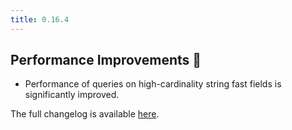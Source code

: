 ```yaml
---
title: 0.16.4
---
```


## Performance Improvements 🚀

- Performance of queries on high-cardinality string fast fields is significantly improved.

The full changelog is available [here](https://github.com/paradedb/paradedb/releases/tag/v0.16.4).
